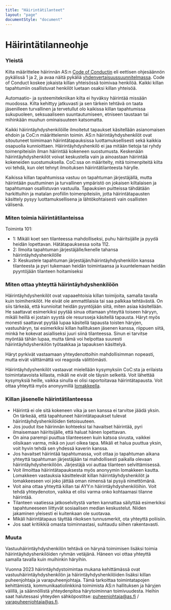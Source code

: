 ---
title: "Häirintätilanteet"
layout: "page"
documentStyle: "document"
---

# Häirintätilanneohje

### Yleistä

Kilta määrittelee häirinnän AS:n [Code of Conductin](docs/code-of-conduct) eli eettisen ohjesäännön pykälissä 1 ja 2, ja avaa näitä pykäliä [yhdenvertaisuussuunnitelmassa](https://as.fi/kilta/yhdenvertaisuussuunnitelma.html). Code of Conduct koskee jokaista killan yhteisössä toimivaa henkilöä. Kaikki killan tapahtumiin osallistuvat henkilöt luetaan osaksi killan yhteisöä. 

Automaatio- ja systeemitekniikan kilta ei hyväksy häirintää missään muodossa. Kilta kehittyy jatkuvasti ja sen tärkein tehtävä on taata jäsenilleen turvallinen ja tervetullut olo kaikissa killan tapahtumissa sukupuoleen, seksuaaliseen suuntautumiseen, etniseen taustaan tai mihinkään muuhun ominaisuuteen katsomatta.

Kaikki häirintäyhdyshenkilöille ilmoitetut tapaukset käsitellään asianomaisen ehdoin ja CoC:n määrittelemin toimin. AS:n häirintäyhdyshenkilöt ovat sitoutuneet toimimaan häirintätapauksissa luottamuksellisesti sekä kaikkia osapuolia kunnioittaen. Häirintäyhdyshenkilö ei jaa mitään tietoja tai ryhdy toimenpiteisiin ilman häirintää kokeneen suostumusta. Keskenään häirintäyhdyshenkilöt voivat keskustella vain ja ainoastaan häirintää kokeneiden suostumuksella. CoC:ssa on määritelty, mitä toimenpiteitä kilta voi tehdä, kun olet tehnyt ilmoituksen häirintätilanteesta härylle. 

Kaikissa killan tapahtumissa vastuu on tapahtuman järjestäjällä, mutta häirintään puuttuminen ja turvallinen ympäristö on jokaisen kiltalaisen ja tapahtumaan osallistuvan vastuulla. Tapauksien puitteissa tähdätään harkittuihin ja matalan profiilin toimenpiteisiin, jotta häirintätapausten käsittely pysyy luottamuksellisena ja lähtökohtaisesti vain osallisten välisenä.

### Miten toimia häirintätilanteissa

Toiminta 101:
- 1: Mikäli koet sen tilanteessa mahdolliseksi, puhu häiritsijälle ja pyydä heidän lopettavan. Hätätapauksessa soita 112.
- 2: Ilmoita tapahtuman järjestäjälle/kenelle tahansa häirintäyhdyshenkilölle
- 3: Keskustele tapahtuman järjestäjän/häirintäyhdyshenkilön kanssa tilanteesta ja pyri tukemaan heidän toimintaansa ja kuuntelemaan heidän pyyntöjään tilanteen hoitamiseksi

### Miten ottaa yhteyttä häirintäyhdyshenkilöön

Häirintäyhdyshenkilöt ovat vapaaehtoisia killan toimijoita, samalla tavalla kuin toimihenkilöt. He eivät ole ammattilaisia tai saa palkkaa tehtävästä. On siis tärkeää, että kunnioitat heidän pyyntöjään siitä, miten asiaa käsitellään. He saattavat esimerkiksi pyytää sinua ottamaan yhteyttä toiseen häryyn, mikäli heillä ei jostain syystä ole resursseja käsitellä tapausta. Häryt myös monesti saattavat pyytää lupaa käsitellä tapausta toisten häryjen, vastuuhäryn, tai esimerkiksi killan hallituksen jäsenen kanssa, riippuen siitä, minkä he kokevat asialliseksi juuri siinä tilanteessa. Sinun ei tarvitse myöntää tähän lupaa, mutta tämä voi helpottaa suuresti häirintäyhdyshenkilön työtaakkaa ja tapauksen käsittelyä. 

Häryt pyrkivät vastaamaan yhteydenottoihin mahdollisimman nopeasti, mutta eivät välttämättä voi reagoida välittömästi.

Häirintäyhdyshenkilöt vastaavat mielellään kysymyksiin CoC:sta ja erilaista toimintatavoista killasta, mikäli ne eivät ole täysin selkeitä. Voit lähettää kysymyksiä heille, vaikka sinulla ei olisi raportoitavaa häirintätapausta. Voit ottaa yhteyttä myös anonyymillä 
[lomakkeella](https://forms.gle/ZsDiCTF9WhabRn8UA).


### Killan jäsenelle häirintätilanteessa

- Häirintä ei ole sitä kokeneen vika ja sen kanssa ei tarvitse jäädä yksin. On tärkeää, että tapahtuneet häirintätapaukset tulevat häirintäyhdyshenkilöiden tietoisuuteen.
- Jos joudut itse häirinnän kohteeksi tai havaitset häirintää, pyri ilmaisemaan häiritsijälle, että haluat hänen lopettavan.
- On aina parempi puuttua tilanteeseen kuin katsoa sivusta, vaikkei olisikaan varma, mikä on juuri oikea tapa. Mikäli et halua puuttua yksin, voit hyvin tehdä sen yhdessä kaverin kanssa.
- Jos havaitset häirintää tapahtumassa, voit ottaa jo tapahtuman aikana yhteyttä tapahtuman järjestäjään tai mahdollisesti paikalla olevaan häirintäyhdyshenkilöön. Järjestäjä voi auttaa tilanteen selvittämisessä.
- Voit ilmoittaa häirintätapauksesta myös anonyymin lomakkeen kautta. Lomakkeen vastauksia käsittelevät killan häirintäyhdyshenkilöt ja lomakkeeseen voi joko jättää oman nimensä tai pysyä nimettömänä.  
- Voit aina ottaa yhteyttä killan tai AYY:n häirintäyhdyshenkilöihin. Voit tehdä yhteydenoton, vaikka et olisi varma onko kohtaamasi tilanne häirintää. 
- Tilanteen vaatiessa jatkoselvitystä varten kannattaa säilyttää esimerkiksi tapahtuneeseen liittyvät sosiaalisen median keskustelut. Niiden jakaminen yleisesti ei kuitenkaan ole suotavaa.
- Mikäli häirintätapaus täyttää rikoksen tunnusmerkit, ota yhteyttä poliisiin.
- Jos saat kritiikkiä omasta toiminnastasi, suhtaudu siihen rakentavasti.

### Muuta

Vastuuhäirintäyhdyshenkilön tehtävä on härynä toimimisen lisäksi toimia häirintäyhdyshenkilöiden ryhmän vetäjänä. Häneen voi ottaa yhteyttä samalla tavalla kuin muihinkin häryihin. 

Vuonna 2023 häirintäyhdystoimintaa mukana kehittämässä ovat vastuuhäirintäyhdyshenkilön ja häirintäyhdyshenkilöiden lisäksi killan puheenjohtaja ja varapuheenjohtaja. Tämä tarkoittaa toimintatapojen kehittämistä, kommunikaatiolinkkinä toimimista AS:n hallituksen ja häryjen välillä, ja säännöllistä yhteydenpitoa härytoiminnan toimivuudesta. Heihin saat halutessasi yhteyden sähköpostitse: puheenjohtaja@as.fi / varapuheenjohtaja@as.fi.


